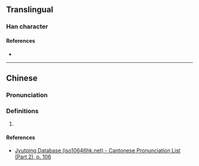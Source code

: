 {{character info}}
==Translingual==

===Han character===
{{Han char|rn=61|rad=心|as=05|sn=8|four=97012|canj=PPRU|ids=⿰忄包}}

====References====
* {{Han ref|kx=0379.120|dkj=10426|dj=0707.200|hdz=42287.090|uh=6009|ud=24585|bh=CCAF|bd=52399}}

----

==Chinese==
{{zh-forms}}

===Pronunciation===
{{zh-pron
|m=bǎo
|c=baau2
|cat=
}}

===Definitions===
{{zh-hanzi}}

# {{rfdef|zh}}

====References====
* [http://www.iso10646hk.net/jp/document/download.jsp Jyutping Database (iso10646hk.net) - Cantonese Pronunciation List (Part 2), p. 106]